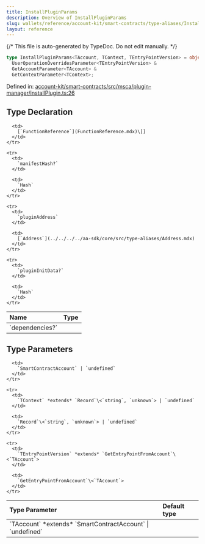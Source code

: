 ```yaml
---
title: InstallPluginParams
description: Overview of InstallPluginParams
slug: wallets/reference/account-kit/smart-contracts/type-aliases/InstallPluginParams
layout: reference
---
```


{/* This file is auto-generated by TypeDoc. Do not edit manually. */}

```ts
type InstallPluginParams<TAccount, TContext, TEntryPointVersion> = object &
  UserOperationOverridesParameter<TEntryPointVersion> &
  GetAccountParameter<TAccount> &
  GetContextParameter<TContext>;
```

Defined in: [account-kit/smart-contracts/src/msca/plugin-manager/installPlugin.ts:26](https://github.com/alchemyplatform/aa-sdk/blob/dc58c113ff1eeb06d4b3f76c505cbbaad47db8fc/account-kit/smart-contracts/src/msca/plugin-manager/installPlugin.ts#L26)

## Type Declaration

<table>
  <thead>
    <tr>
      <th align="left">Name</th>
      <th align="left">Type</th>
    </tr>
  </thead>

  <tbody>
    <tr>
      <td>
        `dependencies?`
      </td>

      <td>
        [`FunctionReference`](FunctionReference.mdx)\[]
      </td>
    </tr>

    <tr>
      <td>
        `manifestHash?`
      </td>

      <td>
        `Hash`
      </td>
    </tr>

    <tr>
      <td>
        `pluginAddress`
      </td>

      <td>
        [`Address`](../../../../aa-sdk/core/src/type-aliases/Address.mdx)
      </td>
    </tr>

    <tr>
      <td>
        `pluginInitData?`
      </td>

      <td>
        `Hash`
      </td>
    </tr>

  </tbody>
</table>

## Type Parameters

<table>
  <thead>
    <tr>
      <th align="left">Type Parameter</th>
      <th align="left">Default type</th>
    </tr>
  </thead>

  <tbody>
    <tr>
      <td>
        `TAccount` *extends* `SmartContractAccount` | `undefined`
      </td>

      <td>
        `SmartContractAccount` | `undefined`
      </td>
    </tr>

    <tr>
      <td>
        `TContext` *extends* `Record`\<`string`, `unknown`> | `undefined`
      </td>

      <td>
        `Record`\<`string`, `unknown`> | `undefined`
      </td>
    </tr>

    <tr>
      <td>
        `TEntryPointVersion` *extends* `GetEntryPointFromAccount`\<`TAccount`>
      </td>

      <td>
        `GetEntryPointFromAccount`\<`TAccount`>
      </td>
    </tr>

  </tbody>
</table>
